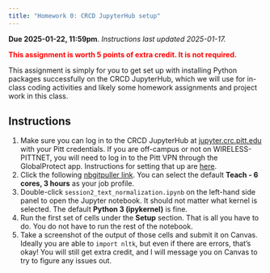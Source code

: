 ```yaml
---
title: "Homework 0: CRCD JupyterHub setup"
---
```


**Due 2025-01-22, 11:59pm**. *Instructions last updated 2025-01-17.*

[**This assignment is worth 5 points of extra credit. It is not required.**]{style="color:red"}

This assignment is simply for you to get set up with installing Python packages successfully on the CRCD JupyterHub, which we will use for in-class coding activities and likely some homework assignments and project work in this class.

## Instructions

1. Make sure you can log in to the CRCD JupyterHub at [jupyter.crc.pitt.edu](https://jupyter.crc.pitt.edu) with your Pitt credentials. If you are off-campus or not on WIRELESS-PITTNET, you will need to log in to the Pitt VPN through the GlobalProtect app. Instructions for setting that up are [here](https://services.pitt.edu/TDClient/33/Portal/KB/ArticleDet?ID=293).
2. Click the following [nbgitpuller link](https://jupyter.crc.pitt.edu/hub/user-redirect/git-pull?repo=https%3A%2F%2Fgithub.com%2Fmichaelmilleryoder%2Fcs1671_jupyterhub&urlpath=lab%2Ftree%2Fcs1671_jupyterhub%2F&branch=main){target="_blank"}. You can select the default **Teach - 6 cores, 3 hours** as your job profile.
3. Double-click `session2_text_normalization.ipynb` on the left-hand side panel to open the Jupyter notebook. It should not matter what kernel is selected. The default **Python 3 (ipykernel)** is fine.
4. Run the first set of cells under the **Setup** section. That is all you have to do. You do not have to run the rest of the notebook.
5. Take a screenshot of the output of those cells and submit it on Canvas. Ideally you are able to `import nltk`, but even if there are errors, that's okay! You will still get extra credit, and I will message you on Canvas to try to figure any issues out.
